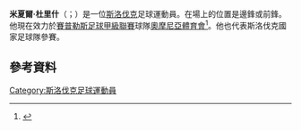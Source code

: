 {{Infobox football biography
| name = 米夏爾·杜里什<br>Michal Ďuriš
| image = Michal Ďuriš.jpeg
| caption = 米夏爾·杜里什
| image_size = 
| fullname = Michal Ďuriš
| height = {{convert|1.83|m|ftin|0|abbr=on}}
| birth_date = {{Birth date and age|df=y|1988|6|1}}
| birth_place = [[捷克斯洛伐克|捷克斯洛伐克]][[烏赫爾堡|烏赫爾堡]] 
| currentclub = [[奧摩尼亞體育會|奧摩尼亞體育會]]
| clubnumber = 18
| position = [[前鋒_(足球)|前鋒]]
| youthyears1 =           | youthclubs1 = Petrochema Dubová
| youthyears2 = 2002–2005 | youthclubs2 = [[班斯卡比斯特里察杜克拉足球俱樂部|班斯卡比斯特里察杜克拉足球俱樂部]]
| years1 = 2005–2010   | clubs1 = [[班斯卡比斯特里察杜克拉足球俱樂部|班斯卡比斯特里察杜克拉足球俱樂部]]              | caps1 = 114 | goals1 = 18
| years2 = 2010–2017   | clubs2 = [[比尔森胜利足球俱乐部|比尔森胜利足球俱乐部]]                      | caps2 = 137 | goals2 = 34
| years3 = 2014–2015   | clubs3 = → [[博萊斯拉夫足球俱樂部|博萊斯拉夫足球俱樂部]] (外借)             | caps3 =  26 | goals3 =  4
| years4 = 2017–2018   | clubs4 = [[奥伦堡足球俱乐部|奥伦堡足球俱乐部]]                                  | caps4 =  27 | goals4 =  4
| years5 = 2018        | clubs5 = → [[安羅科薩斯法馬古斯塔足球會|安羅科薩斯法馬古斯塔足球會]] (外借) | caps5 =  14 | goals5 = 11
| years6 = 2018–2020   | clubs6 = [[安羅科薩斯法馬古斯塔足球會|安羅科薩斯法馬古斯塔足球會]]          | caps6 =  49 | goals6 = 16
| years7 = 2020–       | clubs7 = [[奧摩尼亞體育會|奧摩尼亞體育會]]                                      | caps7 =  8  | goals7 = 1
|nationalyears1 = 2006–2007 | nationalteam1 = {{link-en|斯洛伐克19歲以下國家足球隊|Slovakia national under-19 football team}} | nationalcaps1 = 18 | nationalgoals1 = 7
|nationalyears2 = 2008–2010 | nationalteam2 = [[斯洛伐克21歲以下國家足球隊|斯洛伐克21歲以下國家足球隊]] | nationalcaps2 = 9  | nationalgoals2 = 4
|nationalyears3 = 2012–     | nationalteam3 = [[斯洛伐克國家足球隊|斯洛伐克國家足球隊]]              | nationalcaps3 = 49 | nationalgoals3 = 7
| pcupdate = 9 November 2020
| ntupdate = 12 November 2020
}}'''米夏爾·杜里什'''（{{lang-sk|Michal Ďuriš}}；{{bd|1988年|6月1日}}）是一位[[斯洛伐克|斯洛伐克]]足球運動員。在場上的位置是邊鋒或前鋒。他現在效力於[[賽普勒斯足球甲級聯賽|賽普勒斯足球甲級聯賽]]球隊[[奧摩尼亞體育會|奧摩尼亞體育會]]<ref>{{cite web|url=http://www.soccerway.com/players/michal-duris/38083/|title=Michal Ďuriš match log|date=October 2012|accessdate=9 October 2012|work=soccerway.com|archive-date=2020-09-16|archive-url=https://web.archive.org/web/20200916200945/https://www.soccerway.com/players/michal-duris/38083/|dead-url=no}}</ref>。他也代表斯洛伐克國家足球隊參賽。
==參考資料==
{{Reflist}}
{{2016年歐洲國家盃斯洛伐克參賽名單}}
{{2020年欧洲足球锦标赛斯洛伐克参赛名单}}
{{DEFAULTSORT:Duris, Michal}}
[[Category:斯洛伐克足球運動員|Category:斯洛伐克足球運動員]]